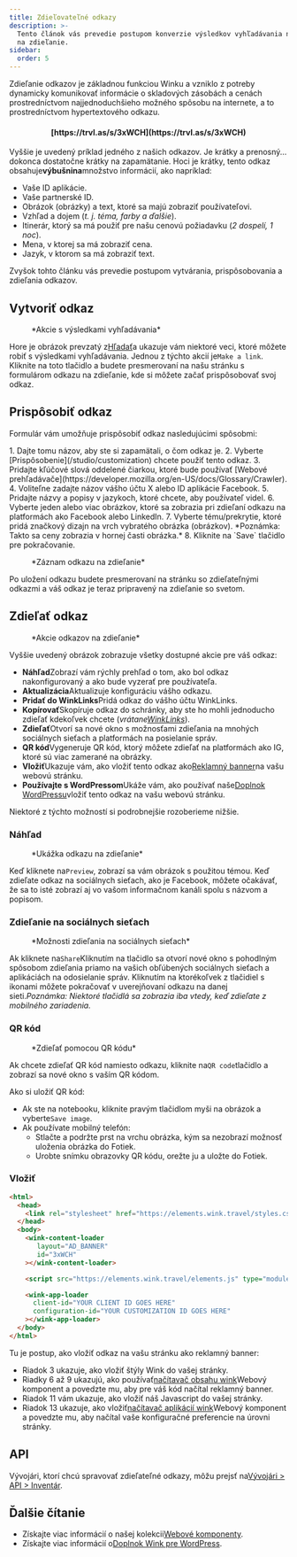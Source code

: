 ```yaml
---
title: Zdieľovateľné odkazy
description: >-
  Tento článok vás prevedie postupom konverzie výsledkov vyhľadávania na odkazy
  na zdieľanie.
sidebar:
  order: 5
---
```


Zdieľanie odkazov je základnou funkciou Winku a vzniklo z potreby dynamicky komunikovať informácie o skladových zásobách a cenách prostredníctvom najjednoduchšieho možného spôsobu na internete, a to prostredníctvom hypertextového odkazu.

<h4 align="center">[https://trvl.as/s/3xWCH](https://trvl.as/s/3xWCH)</h4>


Vyššie je uvedený príklad jedného z našich odkazov. Je krátky a prenosný... dokonca dostatočne krátky na zapamätanie. Hoci je krátky, tento odkaz obsahuje**výbušnina**množstvo informácií, ako napríklad:

* Vaše ID aplikácie.
* Vaše partnerské ID.
* Obrázok (obrázky) a text, ktoré sa majú zobraziť používateľovi.
* Vzhľad a dojem (*t. j. téma, farby a ďalšie*).
* Itinerár, ktorý sa má použiť pre našu cenovú požiadavku (*2 dospelí, 1 noc*).
* Mena, v ktorej sa má zobraziť cena.
* Jazyk, v ktorom sa má zobraziť text.

Zvyšok tohto článku vás prevedie postupom vytvárania, prispôsobovania a zdieľania odkazov.

## Vytvoriť odkaz

<figure>
  <CloudinaryImage width="350" height="238" resize="scale" quality="best" alt="Akcie" src="academy/inventory-actions" errorImage="noimage_opaque_nyrtl0.png" />

  <figcaption>*Akcie s výsledkami vyhľadávania*</figcaption>
</figure>


Hore je obrázok prevzatý z[Hľadať](/studio/search)a ukazuje vám niektoré veci, ktoré môžete robiť s výsledkami vyhľadávania. Jednou z týchto akcií je`Make a link`.
Kliknite na toto tlačidlo a budete presmerovaní na našu stránku s formulárom odkazu na zdieľanie, kde si môžete začať prispôsobovať svoj odkaz.

## Prispôsobiť odkaz

Formulár vám umožňuje prispôsobiť odkaz nasledujúcimi spôsobmi:

<Steps>
  1. Dajte tomu názov, aby ste si zapamätali, o čom odkaz je.
  2. Vyberte [Prispôsobenie](/studio/customization) chcete použiť tento odkaz.
  3. Pridajte kľúčové slová oddelené čiarkou, ktoré bude používať [Webové prehľadávače](https://developer.mozilla.org/en-US/docs/Glossary/Crawler).
  4. Voliteľne zadajte názov vášho účtu X alebo ID aplikácie Facebook.
  5. Pridajte názvy a popisy v jazykoch, ktoré chcete, aby používateľ videl.
  6. Vyberte jeden alebo viac obrázkov, ktoré sa zobrazia pri zdieľaní odkazu na platformách ako Facebook alebo LinkedIn.
  7. Vyberte tému/prekrytie, ktoré pridá značkový dizajn na vrch vybratého obrázka (obrázkov). *Poznámka: Takto sa ceny zobrazia v hornej časti obrázka.*
  8. Kliknite na `Save` tlačidlo pre pokračovanie.
</Steps>


<figure>
  <CloudinaryImage width="350" height="641" resize="scale" quality="best" alt="Odkaz na zdieľanie" src="academy/shareable-link" errorImage="noimage_opaque_nyrtl0.png" />

  <figcaption>*Záznam odkazu na zdieľanie*</figcaption>
</figure>


Po uložení odkazu budete presmerovaní na stránku so zdieľateľnými odkazmi a váš odkaz je teraz pripravený na zdieľanie so svetom.

## Zdieľať odkaz

<figure>
  <CloudinaryImage width="350" height="641" resize="scale" quality="best" alt="Akcie" src="academy/shareable-link-actions" errorImage="noimage_opaque_nyrtl0.png" />

  <figcaption>*Akcie odkazov na zdieľanie*</figcaption>
</figure>


Vyššie uvedený obrázok zobrazuje všetky dostupné akcie pre váš odkaz:

* **Náhľad**Zobrazí vám rýchly prehľad o tom, ako bol odkaz nakonfigurovaný a ako bude vyzerať pre používateľa.
* **Aktualizácia**Aktualizuje konfiguráciu vášho odkazu.
* **Pridať do WinkLinks**Pridá odkaz do vášho účtu WinkLinks.
* **Kopírovať**Skopíruje odkaz do schránky, aby ste ho mohli jednoducho zdieľať kdekoľvek chcete (*vrátane[WinkLinks](/link-manager/wink-links)*).
* **Zdieľať**Otvorí sa nové okno s možnosťami zdieľania na mnohých sociálnych sieťach a platformách na posielanie správ.
* **QR kód**Vygeneruje QR kód, ktorý môžete zdieľať na platformách ako IG, ktoré sú viac zamerané na obrázky.
* **Vložiť**Ukazuje vám, ako vložiť tento odkaz ako[Reklamný banner](/developers/web-components/#content-loader)na vašu webovú stránku.
* **Používajte s WordPressom**Ukáže vám, ako používať naše[Doplnok WordPressu](/developers/wordpress)vložiť tento odkaz na vašu webovú stránku.

Niektoré z týchto možností si podrobnejšie rozoberieme nižšie.

### Náhľad

<figure>
  <CloudinaryImage width="700" height="373" resize="scale" quality="best" alt="Náhľad" src="academy/shareable-link-preview" errorImage="noimage_opaque_nyrtl0.png" />

  <figcaption>*Ukážka odkazu na zdieľanie*</figcaption>
</figure>


Keď kliknete na`Preview`, zobrazí sa vám obrázok s použitou témou. Keď zdieľate odkaz na sociálnych sieťach, ako je Facebook, môžete očakávať, že sa to isté zobrazí aj vo vašom informačnom kanáli spolu s názvom a popisom.

### Zdieľanie na sociálnych sieťach

<figure>
  <CloudinaryImage width="350" height="231" resize="scale" quality="best" alt="Zdieľanie na sociálnych sieťach" src="academy/shareable-link-share" errorImage="noimage_opaque_nyrtl0.png" />

  <figcaption>*Možnosti zdieľania na sociálnych sieťach*</figcaption>
</figure>


Ak kliknete na`Share`Kliknutím na tlačidlo sa otvorí nové okno s pohodlným spôsobom zdieľania priamo na vašich obľúbených sociálnych sieťach a aplikáciách na odosielanie správ.
Kliknutím na ktorékoľvek z tlačidiel s ikonami môžete pokračovať v uverejňovaní odkazu na danej sieti.*Poznámka: Niektoré tlačidlá sa zobrazia iba vtedy, keď zdieľate z mobilného zariadenia.*

### QR kód

<figure>
  <CloudinaryImage width="350" height="440" resize="scale" quality="best" alt="Zdieľanie na sociálnych sieťach" src="academy/shareable-link-qr-code" errorImage="noimage_opaque_nyrtl0.png" />

  <figcaption>*Zdieľať pomocou QR kódu*</figcaption>
</figure>


Ak chcete zdieľať QR kód namiesto odkazu, kliknite na`QR code`tlačidlo a zobrazí sa nové okno s vaším QR kódom.

Ako si uložiť QR kód:

* Ak ste na notebooku, kliknite pravým tlačidlom myši na obrázok a vyberte`Save image`.
* Ak používate mobilný telefón:
  * Stlačte a podržte prst na vrchu obrázka, kým sa nezobrazí možnosť uloženia obrázka do Fotiek.
  * Urobte snímku obrazovky QR kódu, orežte ju a uložte do Fotiek.

### Vložiť

```html {3, 6-9, 11, 13-16}
<html>
  <head>
    <link rel="stylesheet" href="https://elements.wink.travel/styles.css"></link>
  </head>
  <body>
    <wink-content-loader
       layout="AD_BANNER"
       id="3xWCH"
    ></wink-content-loader>

    <script src="https://elements.wink.travel/elements.js" type="module" defer></script>

    <wink-app-loader
      client-id="YOUR CLIENT ID GOES HERE"
      configuration-id="YOUR CUSTOMIZATION ID GOES HERE"
    ></wink-app-loader>
  </body>
</html>
```

Tu je postup, ako vložiť odkaz na vašu stránku ako reklamný banner:

* Riadok 3 ukazuje, ako vložiť štýly Wink do vašej stránky.
* Riadky 6 až 9 ukazujú, ako používať[načítavač obsahu wink](/developers/web-components/#content-loader)Webový komponent a povedzte mu, aby pre váš kód načítal reklamný banner.
* Riadok 11 vám ukazuje, ako vložiť náš Javascript do vašej stránky.
* Riadok 13 ukazuje, ako vložiť[načítavač aplikácií wink](/developers/web-components/#application-loader)Webový komponent a povedzte mu, aby načítal vaše konfiguračné preferencie na úrovni stránky.

## API

Vývojári, ktorí chcú spravovať zdieľateľné odkazy, môžu prejsť na[Vývojári > API > Inventár](/developers/apis/#inventory-api).

## Ďalšie čítanie

* Získajte viac informácií o našej kolekcii[Webové komponenty](/developers/web-components).
* Získajte viac informácií o[Doplnok Wink pre WordPress](/developers/wordpress).

